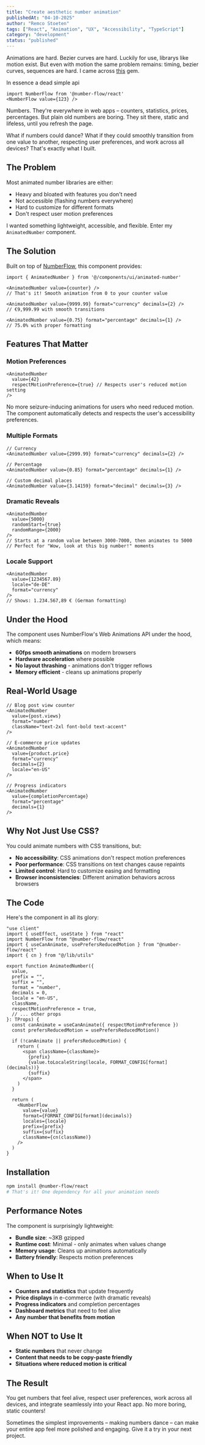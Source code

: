```yaml
---
title: "Create aesthetic number animation"
publishedAt: "04-10-2025"
author: "Remco Stoeten"
tags: ["React", "Animation", "UX", "Accessibility", "TypeScript"]
category: "development"
status: "published"
---
```


Animations are hard. Bezier curves are hard. Luckily for use, librarys like motion exist. But even with motion the same problem remains: timing, bezier curves, sequences are hard. I came across [this](https://number-flow.barvian.me/) gem.

In essence a dead simple api
```tsx
import NumberFlow from '@number-flow/react'
<NumberFlow value={123} />
```

Numbers. They're everywhere in web apps – counters, statistics, prices, percentages. But plain old numbers are boring. They sit there, static and lifeless, until you refresh the page.

What if numbers could dance? What if they could smoothly transition from one value to another, respecting user preferences, and work across all devices? That's exactly what I built.

## The Problem

Most animated number libraries are either:
- Heavy and bloated with features you don't need
- Not accessible (flashing numbers everywhere)
- Hard to customize for different formats
- Don't respect user motion preferences

I wanted something lightweight, accessible, and flexible. Enter my `AnimatedNumber` component.

## The Solution

Built on top of [NumberFlow](https://number-flow.github.io/number-flow/), this component provides:

```tsx
import { AnimatedNumber } from '@/components/ui/animated-number'

<AnimatedNumber value={counter} />
// That's it! Smooth animation from 0 to your counter value

<AnimatedNumber value={9999.99} format="currency" decimals={2} />
// €9,999.99 with smooth transitions

<AnimatedNumber value={0.75} format="percentage" decimals={1} />
// 75.0% with proper formatting
```

## Features That Matter

### Motion Preferences
```tsx
<AnimatedNumber
  value={42}
  respectMotionPreference={true} // Respects user's reduced motion setting
/>
```

No more seizure-inducing animations for users who need reduced motion. The component automatically detects and respects the user's accessibility preferences.

### Multiple Formats
```tsx
// Currency
<AnimatedNumber value={2999.99} format="currency" decimals={2} />

// Percentage
<AnimatedNumber value={0.85} format="percentage" decimals={1} />

// Custom decimal places
<AnimatedNumber value={3.14159} format="decimal" decimals={3} />
```

### Dramatic Reveals
```tsx
<AnimatedNumber
  value={5000}
  randomStart={true}
  randomRange={2000}
/>
// Starts at a random value between 3000-7000, then animates to 5000
// Perfect for "Wow, look at this big number!" moments
```

### Locale Support
```tsx
<AnimatedNumber
  value={1234567.89}
  locale="de-DE"
  format="currency"
/>
// Shows: 1.234.567,89 € (German formatting)
```

## Under the Hood

The component uses NumberFlow's Web Animations API under the hood, which means:
- **60fps smooth animations** on modern browsers
- **Hardware acceleration** where possible
- **No layout thrashing** - animations don't trigger reflows
- **Memory efficient** - cleans up animations properly

## Real-World Usage

```tsx
// Blog post view counter
<AnimatedNumber
  value={post.views}
  format="number"
  className="text-2xl font-bold text-accent"
/>

// E-commerce price updates
<AnimatedNumber
  value={product.price}
  format="currency"
  decimals={2}
  locale="en-US"
/>

// Progress indicators
<AnimatedNumber
  value={completionPercentage}
  format="percentage"
  decimals={1}
/>
```

## Why Not Just Use CSS?

You could animate numbers with CSS transitions, but:

- **No accessibility**: CSS animations don't respect motion preferences
- **Poor performance**: CSS transitions on text changes cause repaints
- **Limited control**: Hard to customize easing and formatting
- **Browser inconsistencies**: Different animation behaviors across browsers

## The Code

Here's the component in all its glory:

```tsx
"use client"
import { useEffect, useState } from "react"
import NumberFlow from "@number-flow/react"
import { useCanAnimate, usePrefersReducedMotion } from "@number-flow/react"
import { cn } from "@/lib/utils"

export function AnimatedNumber({
  value,
  prefix = "",
  suffix = "",
  format = "number",
  decimals = 0,
  locale = "en-US",
  className,
  respectMotionPreference = true,
  // ... other props
}: TProps) {
  const canAnimate = useCanAnimate({ respectMotionPreference })
  const prefersReducedMotion = usePrefersReducedMotion()

  if (!canAnimate || prefersReducedMotion) {
    return (
      <span className={className}>
        {prefix}
        {value.toLocaleString(locale, FORMAT_CONFIG[format](decimals))}
        {suffix}
      </span>
    )
  }

  return (
    <NumberFlow
      value={value}
      format={FORMAT_CONFIG[format](decimals)}
      locales={locale}
      prefix={prefix}
      suffix={suffix}
      className={cn(className)}
    />
  )
}
```

## Installation

```bash
npm install @number-flow/react
# That's it! One dependency for all your animation needs
```

## Performance Notes

The component is surprisingly lightweight:
- **Bundle size**: ~3KB gzipped
- **Runtime cost**: Minimal - only animates when values change
- **Memory usage**: Cleans up animations automatically
- **Battery friendly**: Respects motion preferences

## When to Use It

- **Counters and statistics** that update frequently
- **Price displays** in e-commerce (with dramatic reveals)
- **Progress indicators** and completion percentages
- **Dashboard metrics** that need to feel alive
- **Any number that benefits from motion**

## When NOT to Use It

- **Static numbers** that never change
- **Content that needs to be copy-paste friendly**
- **Situations where reduced motion is critical**

## The Result

You get numbers that feel alive, respect user preferences, work across all devices, and integrate seamlessly into your React app. No more boring, static counters!

Sometimes the simplest improvements – making numbers dance – can make your entire app feel more polished and engaging. Give it a try in your next project.
